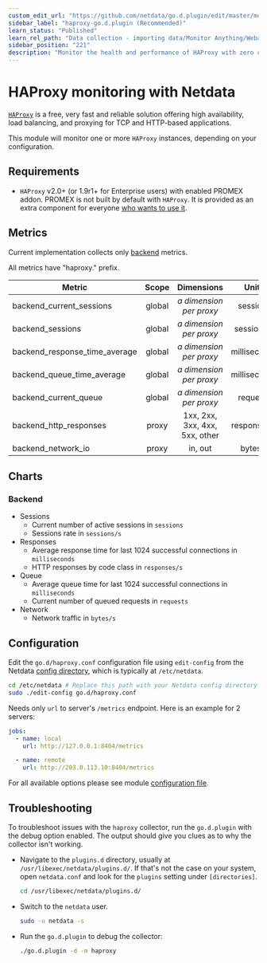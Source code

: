 ```yaml
---
custom_edit_url: "https://github.com/netdata/go.d.plugin/edit/master/modules/haproxy/README.md"
sidebar_label: "haproxy-go.d.plugin (Recommended)"
learn_status: "Published"
learn_rel_path: "Data collection - importing data/Monitor Anything/Webapps"
sidebar_position: "221"
description: "Monitor the health and performance of HAProxy with zero configuration, per-second metric granularity, and interactive visualizations."
---
```



# HAProxy monitoring with Netdata

[`HAProxy`](http://www.haproxy.org/) is a free, very fast and reliable solution offering high availability, load
balancing, and proxying for TCP and HTTP-based applications.

This module will monitor one or more `HAProxy` instances, depending on your configuration.

## Requirements

- `HAProxy` v2.0+ (or 1.9r1+ for Enterprise users) with enabled PROMEX addon. PROMEX is not built by default with
  `HAProxy`. It is provided as an extra component for
  everyone [who wants to use it](https://github.com/haproxy/haproxy/tree/master/addons/promex).

## Metrics

Current implementation collects
only [backend](https://www.haproxy.com/documentation/hapee/latest/configuration/config-sections/backend/) metrics.

All metrics have "haproxy." prefix.

| Metric                        | Scope  |           Dimensions           |    Units     |
|-------------------------------|:------:|:------------------------------:|:------------:|
| backend_current_sessions      | global |  <i>a dimension per proxy</i>  |   sessions   |
| backend_sessions              | global |  <i>a dimension per proxy</i>  |  sessions/s  |
| backend_response_time_average | global |  <i>a dimension per proxy</i>  | milliseconds |
| backend_queue_time_average    | global |  <i>a dimension per proxy</i>  | milliseconds |
| backend_current_queue         | global |  <i>a dimension per proxy</i>  |   requests   |
| backend_http_responses        | proxy  | 1xx, 2xx, 3xx, 4xx, 5xx, other | responses/s  |
| backend_network_io            | proxy  |            in, out             |   bytes/s    |

## Charts

### Backend

- Sessions
    - Current number of active sessions in `sessions`
    - Sessions rate in `sessions/s`
- Responses
    - Average response time for last 1024 successful connections in `milliseconds`
    - HTTP responses by code class in `responses/s`
- Queue
    - Average queue time for last 1024 successful connections in `milliseconds`
    - Current number of queued requests in `requests`
- Network
    - Network traffic in `bytes/s`

## Configuration

Edit the `go.d/haproxy.conf` configuration file using `edit-config` from the
Netdata [config directory](https://learn.netdata.cloud/docs/configure/nodes), which is typically at `/etc/netdata`.

```bash
cd /etc/netdata # Replace this path with your Netdata config directory
sudo ./edit-config go.d/haproxy.conf
```

Needs only `url` to server's `/metrics` endpoint. Here is an example for 2 servers:

```yaml
jobs:
  - name: local
    url: http://127.0.0.1:8404/metrics

  - name: remote
    url: http://203.0.113.10:8404/metrics
```

For all available options please see
module [configuration file](https://github.com/netdata/go.d.plugin/blob/master/config/go.d/haproxy.conf).

## Troubleshooting

To troubleshoot issues with the `haproxy` collector, run the `go.d.plugin` with the debug option enabled. The output
should give you clues as to why the collector isn't working.

- Navigate to the `plugins.d` directory, usually at `/usr/libexec/netdata/plugins.d/`. If that's not the case on
  your system, open `netdata.conf` and look for the `plugins` setting under `[directories]`.

  ```bash
  cd /usr/libexec/netdata/plugins.d/
  ```

- Switch to the `netdata` user.

  ```bash
  sudo -u netdata -s
  ```

- Run the `go.d.plugin` to debug the collector:

  ```bash
  ./go.d.plugin -d -m haproxy
  ```
